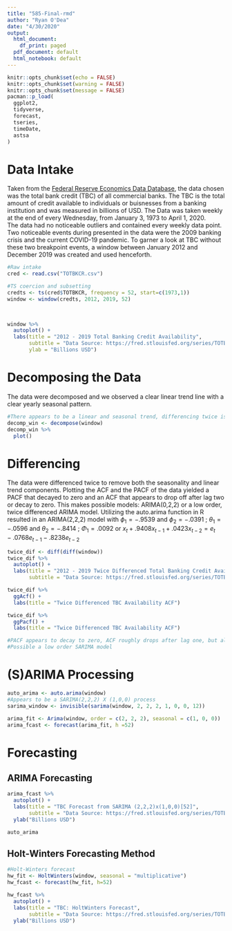```yaml
---
title: "585-Final-rmd"
author: "Ryan O'Dea"
date: "4/30/2020"
output:
  html_document:
    df_print: paged
  pdf_document: default
  html_notebook: default
---
```


```r
knitr::opts_chunk$set(echo = FALSE)
knitr::opts_chunk$set(warning = FALSE)
knitr::opts_chunk$set(message = FALSE)
pacman::p_load(
  ggplot2,
  tidyverse,
  forecast,
  tseries,
  timeDate,
  astsa
)
```

# Data Intake  

Taken from the [Federal Reserve Economics Data Database](https://fred.stlouisfed.org/series/TOTBKCR), the data chosen was the total bank credit (TBC) of all commercial banks. The TBC is the total amount of credit available to individuals or buisnesses from a banking institution and was measured in billions of USD. The  Data was taken weekly at the end of every Wednesday, from January 3, 1973 to April 1, 2020.  
The data had no noticeable outliers and contained every weekly data point. Two noticeable events during presented in the data were the 2009 banking crisis and the current COVID-19 pandemic. To garner a look at TBC without these two breakpoint events, a window between January 2012 and December 2019 was created and used henceforth.

```r
#Raw intake
cred <- read.csv("TOTBKCR.csv")

#TS coercion and subsetting
credts <- ts(cred$TOTBKCR, frequency = 52, start=c(1973,1))
window <- window(credts, 2012, 2019, 52)

 
```

```r
window %>% 
  autoplot() + 
  labs(title = "2012 - 2019 Total Banking Credit Availability",
       subtitle = "Data Source: https://fred.stlouisfed.org/series/TOTBKCR",
       ylab = "Billions USD")
```

# Decomposing the Data

The data were decomposed and we observed a clear linear trend line with a clear yearly seasonal pattern.

```r
#There appears to be a linear and seasonal trend, differencing twice is probable
decomp_win <- decompose(window)
decomp_win %>% 
  plot()
```

# Differencing 

The data were differenced twice to remove both the seasonality and linear trend components. Plotting the ACF and the PACF of the data yielded a PACF that decayed to zero and an ACF that appears to drop off after lag two or decay to zero. This makes possible models: ARIMA(0,2,2) or a low order, twice differenced ARIMA model. Utilizing the auto.arima function in R resulted in an ARIMA(2,2,2) model with $\phi_1= -.9539$ and $\phi_2=-.0391$ ; $\theta_1= -.0596$ and $\theta_2=-.8414$ ; $\Phi_1 = .0092$ or $x_t+.9408x_{t-1}+.0423x_{t-2}=e_t-.0768e_{t-1}-.8238e_{t-2}$

```r
twice_dif <- diff(diff(window))
twice_dif %>%
  autoplot() +
  labs(title = "2012 - 2019 Twice Differenced Total Banking Credit Availability",
       subtitle = "Data Source: https://fred.stlouisfed.org/series/TOTBKCR")

twice_dif %>%
  ggAcf() + 
  labs(title = "Twice Differenced TBC Availability ACF")

twice_dif %>%
  ggPacf() + 
  labs(title = "Twice Differenced TBC Availability ACF")

#PACF appears to decay to zero, ACF roughly drops after lag one, but also shows non exponential decay with some lags spiking over the bounds.
#Possible a low order SARIMA model
```

# (S)ARIMA Processing

```r
auto_arima <- auto.arima(window)
#Appears to be a SARIMA(2,2,2) X (1,0,0) process 
sarima_window <- invisible(sarima(window, 2, 2, 2, 1, 0, 0, 12))

arima_fit <- Arima(window, order = c(2, 2, 2), seasonal = c(1, 0, 0))
arima_fcast <- forecast(arima_fit, h =52)
```

# Forecasting
## ARIMA Forecasting

```r
arima_fcast %>%
  autoplot() + 
  labs(title = "TBC Forecast from SARIMA (2,2,2)x(1,0,0)[52]",
       subtitle = "Data Source: https://fred.stlouisfed.org/series/TOTBKCR") + 
  ylab("Billions USD")

auto_arima
```

## Holt-Winters Forecasting Method

```r
#Holt-Winters forecast
hw_fit <- HoltWinters(window, seasonal = "multiplicative")
hw_fcast <- forecast(hw_fit, h=52)

hw_fcast %>%
  autoplot() + 
  labs(title = "TBC: HoltWinters Forecast",
       subtitle = "Data Source: https://fred.stlouisfed.org/series/TOTBKCR") + 
  ylab("Billions USD")
```


